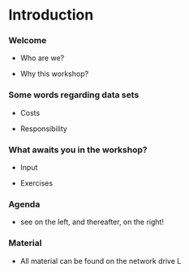 # Introduction {.unnumbered}

### Welcome {.unnumbered}

- Who are we?

- Why this workshop?


### Some words regarding data sets {.unnumbered}
  
- Costs

- Responsibility

### What awaits you in the workshop? {.unnumbered}
  
- Input

- Exercises
  
### Agenda {.unnumbered}

- see on the left, and thereafter, on the right!

### Material {.unnumbered}

- All material can be found on the network drive L